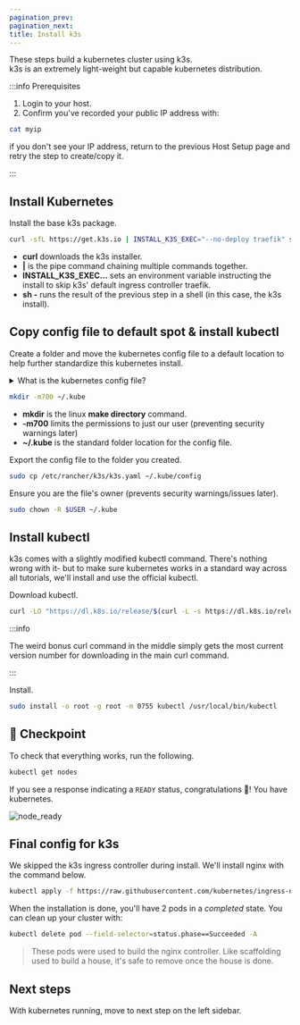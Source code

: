 ```yaml
---
pagination_prev:
pagination_next:
title: Install k3s
---
```


These steps build a kubernetes cluster using k3s.  
k3s is an extremely light-weight but capable kubernetes distribution.

:::info Prerequisites

1. Login to your host.
2. Confirm you've recorded your public IP address with:

```bash
cat myip
```

if you don't see your IP address, return to the previous Host Setup page and retry the step to create/copy it.

:::

## Install Kubernetes

Install the base k3s package.

```bash
curl -sfL https://get.k3s.io | INSTALL_K3S_EXEC="--no-deploy traefik" sh -
```

- **curl** downloads the k3s installer.
- **|** is the pipe command chaining multiple commands together.
- **INSTALL_K3S_EXEC...** sets an environment variable instructing the install to skip k3s' default ingress controller traefik.
- **sh -** runs the result of the previous step in a shell (in this case, the k3s install).

## Copy config file to default spot & install kubectl

Create a folder and move the kubernetes config file to a default location to help further standardize this kubernetes install.

<details>
  <summary>What is the kubernetes config file?</summary>
  <ul>
    <li>
      Kubernetes distributions create a config file that describe the cluster
      and how to access it.
    </li>
    <li>
      k3s doesn't store the config file where kubectl normally looks for it.
      These next few steps move the file to the default spot where kubectl will
      look.
    </li>
  </ul>
</details>

```bash
mkdir -m700 ~/.kube
```

- **mkdir** is the linux **make directory** command.
- **-m700** limits the permissions to just our user (preventing security warnings later)
- **~/.kube** is the standard folder location for the config file.

Export the config file to the folder you created.

```bash
sudo cp /etc/rancher/k3s/k3s.yaml ~/.kube/config
```

Ensure you are the file's owner (prevents security warnings/issues later).

```bash
sudo chown -R $USER ~/.kube
```

## Install kubectl

k3s comes with a slightly modified kubectl command. There's nothing wrong with it-
but to make sure kubernetes works in a standard way across all tutorials, we'll install and use the official kubectl.

Download kubectl.

```bash
curl -LO "https://dl.k8s.io/release/$(curl -L -s https://dl.k8s.io/release/stable.txt)/bin/linux/amd64/kubectl"
```

:::info

The weird bonus curl command in the middle simply gets the most current version number for downloading in the main curl command.

:::

Install.

```bash
sudo install -o root -g root -m 0755 kubectl /usr/local/bin/kubectl
```

## :checkered_flag: Checkpoint

To check that everything works, run the following.

```bash
kubectl get nodes
```

If you see a response indicating a `READY` status, congratulations :tada:! You have kubernetes.

![node_ready](/img/node_ready.png)

## Final config for k3s

We skipped the k3s ingress controller during install. We'll install nginx with the command below.

```bash
kubectl apply -f https://raw.githubusercontent.com/kubernetes/ingress-nginx/controller-v1.1.2/deploy/static/provider/cloud/deploy.yaml
```

When the installation is done, you'll have 2 pods in a _completed_ state. You can clean up your cluster with:

```bash
kubectl delete pod --field-selector=status.phase==Succeeded -A
```

> These pods were used to build the nginx controller. Like scaffolding used to build a house, it's safe to remove once the house is done.

## Next steps

With kubernetes running, move to next step on the left sidebar.
